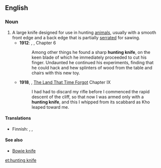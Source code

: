==English==

===Noun===
{{wikipedia}}
{{en-noun|sg=[[hunting]] [[knife]]|hunting knives}}

# A large knife designed for use in hunting [[animal]]s, usually with a smooth front edge and a back edge that is partially [[serrated]] for sawing.
#* '''1912''': {{w|Edgar Rice Burroughs}}, {{w|Tarzan of the Apes}}, Chapter 6
#*:Among other things he found a sharp '''hunting knife''', on the keen blade of which he immediately proceeded to cut his finger. Undaunted he continued his experiments, finding that he could hack and hew splinters of wood from the table and chairs with this new toy.
#*'''1918''', {{w|Edgar Rice Burroughs}}, [[w:The Land That Time Forgot (novel)|The Land That Time Forgot]] Chapter IX
#*:I had had to discard my rifle before I commenced the rapid descent of the cliff, so that now I was armed only with a '''hunting knife''', and this I whipped from its scabbard as Kho leaped toward me.
====Translations====
{{trans-top|knife}}
* Finnish: {{t-|fi|metsästysveitsi}}, {{t-|fi|metsästyspuukko}}, {{t+|fi|puukko}}
{{trans-mid}}
{{trans-bottom}}

====See also====
* [[Bowie knife]]

[[et:hunting knife]]
